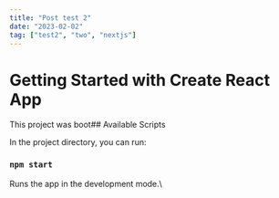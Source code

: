 ```yaml
---
title: "Post test 2"
date: "2023-02-02"
tag: ["test2", "two", "nextjs"]
---
```


# Getting Started with Create React App

This project was boot## Available Scripts

In the project directory, you can run:

### `npm start`

Runs the app in the development mode.\

